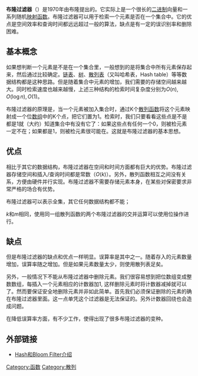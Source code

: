 {{noteta|G1=IT}}

'''布隆过滤器'''（{{lang-en|Bloom Filter}}）是1970年由布隆提出的。它实际上是一个很长的[[二进制|二进制]]向量和一系列随机[[映射|映射函数]]。布隆过滤器可以用于检索一个元素是否在一个集合中。它的优点是空间效率和查询时间都远远超过一般的算法，缺点是有一定的误识别率和删除困难。

== 基本概念 ==
如果想判断一个元素是不是在一个集合里，一般想到的是将集合中所有元素保存起来，然后通过比较确定。[[链表|链表]]、[[树_(数据结构)|树]]、[[散列表|散列表]]（又叫哈希表，Hash table）等等数据结构都是这种思路。但是随着集合中元素的增加，我们需要的存储空间越来越大。同时检索速度也越来越慢，上述三种结构的检索时间复杂度分别为<math>O(n),O(\log n),O(1)</math>。

布隆过滤器的原理是，当一个元素被加入集合时，通过K个[[散列函数|散列函数]]将这个元素映射成一个位[[数组|数组]]中的K个点，把它们置为1。检索时，我们只要看看这些点是不是都是1就（大约）知道集合中有没有它了：如果这些点有任何一个0，则被检元素一定不在；如果都是1，则被检元素很可能在。这就是布隆过滤器的基本思想。

== 优点 ==
相比于其它的数据结构，布隆过滤器在空间和时间方面都有巨大的优势。布隆过滤器存储空间和插入/查询时间都是常数（<math>O(k)</math>）。另外，散列函数相互之间没有关系，方便由硬件并行实现。布隆过滤器不需要存储元素本身，在某些对保密要求非常严格的场合有优势。

布隆过滤器可以表示全集，其它任何数据结构都不能；

<math>k</math>和<math>m</math>相同，使用同一组散列函数的两个布隆过滤器的交并{{请求来源}}运算可以使用位操作进行。

== 缺点 ==
但是布隆过滤器的缺点和优点一样明显。误算率是其中之一。随着存入的元素数量增加，误算率随之增加。但是如果元素数量太少，则使用散列表足矣。

另外，一般情况下不能从布隆过滤器中删除元素。我们很容易想到把位数组变成整数数组，每插入一个元素相应的计数器加1, 这样删除元素时将计数器减掉就可以了。然而要保证安全地删除元素并非如此简单。首先我们必须保证删除的元素的确在布隆过滤器里面。这一点单凭这个过滤器是无法保证的。另外计数器回绕也会造成问题。

在降低误算率方面，有不少工作，使得出现了很多布隆过滤器的变种。

== 外部链接 ==
* [http://www.sigma.me/2011/09/13/hash-and-bloom-filter.html Hash和Bloom Filter介绍] {{Wayback|url=http://www.sigma.me/2011/09/13/hash-and-bloom-filter.html |date=20111020130547 }}

[[Category:函数|Category:函数]]
[[Category:散列|Category:散列]]